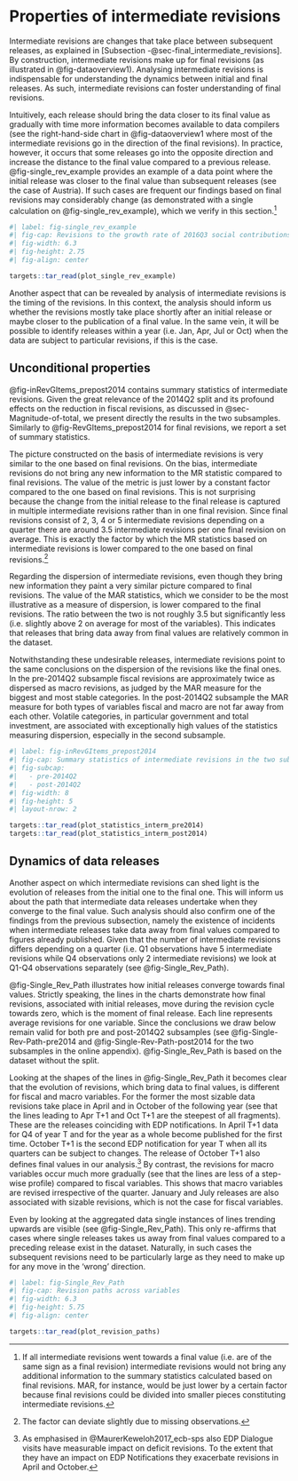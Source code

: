 # Properties of intermediate revisions {#sec-Intermediate-revisions}

Intermediate revisions are changes that take place between subsequent releases, as explained in [Subsection -@sec-final_intermediate_revisions]. By construction, intermediate revisions make up for final revisions (as illustrated in @fig-dataoverview1). Analysing intermediate revisions is indispensable for understanding the dynamics between initial and final releases. As such, intermediate revisions can foster understanding of final revisions.

Intuitively, each release should bring the data closer to its final value as gradually with time more information becomes available to data compilers (see the right-hand-side chart in @fig-dataoverview1 where most of the intermediate revisions go in the direction of the final revisions). In practice, however, it occurs that some releases go into the opposite direction and increase the distance to the final value compared to a previous release. @fig-single_rev_example provides an example of a data point where the initial release was closer to the final value than subsequent releases (see the case of Austria). If such cases are frequent our findings based on final revisions may considerably change (as demonstrated with a single calculation on @fig-single_rev_example), which we verify in this section.^[If all intermediate revisions went towards a final value (i.e. are of the same sign as a final revision) intermediate revisions would not bring any additional information to the summary statistics calculated based on final revisions. MAR, for instance, would be just lower by a certain factor because final revisions could be divided into smaller pieces constituting intermediate revisions.]

```r
#| label: fig-single_rev_example
#| fig-cap: Revisions to the growth rate of 2016Q3 social contributions
#| fig-width: 6.3
#| fig-height: 2.75
#| fig-align: center

targets::tar_read(plot_single_rev_example)
```

Another aspect that can be revealed by analysis of intermediate revisions is the timing of the revisions. In this context, the analysis should inform us whether the revisions mostly take place shortly after an initial release or maybe closer to the publication of a final value. In the same vein, it will be possible to identify releases within a year (i.e. Jan, Apr, Jul or Oct) when the data are subject to particular revisions, if this is the case.

## Unconditional properties

@fig-inRevGItems_prepost2014 contains summary statistics of intermediate revisions. Given the great relevance of the 2014Q2 split and its profound effects on the reduction in fiscal revisions, as discussed in @sec-Magnitude-of-total, we present directly the results in the two subsamples. Similarly to @fig-RevGItems_prepost2014 for final revisions, we report a set of summary statistics.

The picture constructed on the basis of intermediate revisions is very similar
to the one based on final revisions. On the bias, intermediate revisions do not bring any new information to the MR statistic compared to final revisions. The value of the metric is just lower by a constant factor compared to the one based on final revisions. This is not surprising because the change from the initial release to the final release is captured in multiple intermediate revisions rather than in one final revision. Since final revisions consist of 2, 3, 4 or 5 intermediate revisions depending on a quarter there are around 3.5 intermediate revisions per one final revision on average. This is exactly the factor by which the MR statistics based on intermediate revisions is lower compared to the one based on final revisions.^[The factor can deviate slightly due to missing observations.]

Regarding the dispersion of intermediate revisions, even though they bring new information they paint a very similar picture compared to final revisions. The value of the MAR statistics, which we consider to be the most illustrative as a measure of dispersion, is lower compared to the final revisions. The ratio between the two is not roughly 3.5 but significantly less (i.e. slightly above 2 on average for most of the variables). This indicates that releases that bring data away from final values are relatively common in the dataset.

Notwithstanding these undesirable releases, intermediate revisions point to the same conclusions on the dispersion of the revisions like the final ones. In the pre-2014Q2 subsample fiscal revisions are approximately twice as dispersed as macro revisions, as judged by the MAR measure for the biggest and most stable categories. In the post-2014Q2 subsample the MAR measure for both types of variables fiscal and macro are not far away from each other. Volatile categories, in particular government and total investment, are associated with exceptionally high values of the statistics measuring dispersion, especially in the second subsample.

```r
#| label: fig-inRevGItems_prepost2014
#| fig-cap: Summary statistics of intermediate revisions in the two subsamples
#| fig-subcap: 
#|   - pre-2014Q2
#|   - post-2014Q2
#| fig-width: 8
#| fig-height: 5
#| layout-nrow: 2

targets::tar_read(plot_statistics_interm_pre2014)
targets::tar_read(plot_statistics_interm_post2014)
```

## Dynamics of data releases {#sec-revisions_timing}

Another aspect on which intermediate revisions can shed light is the evolution of releases from the initial one to the final one. This will inform us about the path that intermediate data releases undertake when they converge to the final value. Such analysis should also confirm one of the findings from the previous subsection, namely the existence of incidents when intermediate releases take data away from final values compared to figures already published. Given that the number of intermediate revisions differs depending on a quarter (i.e. Q1 observations have 5 intermediate revisions while Q4 observations only 2 intermediate revisions) we look at Q1-Q4 observations separately (see @fig-Single_Rev_Path).

@fig-Single_Rev_Path illustrates how initial releases converge towards final values. Strictly speaking, the lines in the charts demonstrate how final revisions, associated with initial releases, move during the revision cycle towards zero, which is the moment of final release. Each line represents average revisions for one variable. Since the conclusions we draw below remain valid for both pre and post-2014Q2 subsamples (see @fig-Single-Rev-Path-pre2014 and @fig-Single-Rev-Path-post2014 for the two subsamples in the online appendix). @fig-Single_Rev_Path is based on the dataset without the split.

Looking at the shapes of the lines in @fig-Single_Rev_Path it becomes clear that the evolution of revisions, which bring data to final values, is different for fiscal and macro variables. For the former the most sizable data revisions take place in April and in October of the following year (see that the lines leading to Apr T+1 and Oct T+1 are the steepest of all fragments). These are the releases coinciding with EDP notifications. In April T+1 data for Q4 of year T and for the year as a whole become published for the first time. October T+1 is the second EDP notification for year T when all its quarters can be subject to changes. The release of October T+1 also defines final values in our analysis.^[As emphasised in @MaurerKeweloh2017_ecb-sps also EDP Dialogue visits have measurable impact on deficit revisions. To the extent that they have an impact on EDP Notifications they exacerbate revisions in April and October.] By contrast, the revisions for macro variables occur much more gradually (see that the lines are less of a step-wise profile) compared to fiscal variables. This shows that macro variables are revised irrespective of the quarter. January and July releases are also associated with sizable revisions, which is not the case for fiscal variables.

Even by looking at the aggregated data single instances of lines trending
upwards are visible (see @fig-Single_Rev_Path). This only re-affirms that  cases where single releases takes us away from final values compared to a preceding release exist in the dataset. Naturally, in such cases the subsequent revisions need to be particularly large as they need to make up for any move in the 'wrong' direction.  

```r
#| label: fig-Single_Rev_Path
#| fig-cap: Revision paths across variables
#| fig-width: 6.3
#| fig-height: 5.75
#| fig-align: center

targets::tar_read(plot_revision_paths)
```
